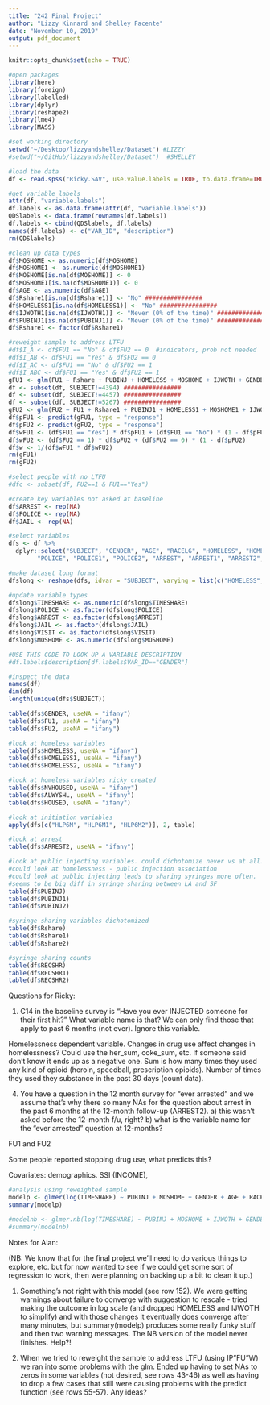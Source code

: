 ```yaml
---
title: "242 Final Project"
author: "Lizzy Kinnard and Shelley Facente"
date: "November 10, 2019"
output: pdf_document
---
```


```r
knitr::opts_chunk$set(echo = TRUE)

#open packages
library(here)
library(foreign)
library(labelled)
library(dplyr)
library(reshape2)
library(lme4)
library(MASS)
```

```r
#set working directory
setwd("~/Desktop/lizzyandshelley/Dataset") #LIZZY
#setwd("~/GitHub/lizzyandshelley/Dataset")  #SHELLEY

#load the data
df <- read.spss("Ricky.SAV", use.value.labels = TRUE, to.data.frame=TRUE)

#get variable labels
attr(df, "variable.labels")
df.labels <- as.data.frame(attr(df, "variable.labels"))
QDSlabels <- data.frame(rownames(df.labels))
df.labels <- cbind(QDSlabels, df.labels)
names(df.labels) <- c("VAR_ID", "description")
rm(QDSlabels)

#clean up data types
df$MOSHOME <- as.numeric(df$MOSHOME)
df$MOSHOME1 <- as.numeric(df$MOSHOME1)
df$MOSHOME[is.na(df$MOSHOME)] <- 0
df$MOSHOME1[is.na(df$MOSHOME1)] <- 0
df$AGE <- as.numeric(df$AGE)
df$Rshare1[is.na(df$Rshare1)] <- "No" ################
df$HOMELESS1[is.na(df$HOMELESS1)] <- "No" ################
df$IJWOTH1[is.na(df$IJWOTH1)] <- "Never (0% of the time)" ################
df$PUBINJ1[is.na(df$PUBINJ1)] <- "Never (0% of the time)" ################
df$Rshare1 <- factor(df$Rshare1)

#reweight sample to address LTFU
#df$I_A <- df$FU1 == "No" & df$FU2 == 0  #indicators, prob not needed
#df$I_AB <- df$FU1 == "Yes" & df$FU2 == 0
#df$I_AC <- df$FU1 == "No" & df$FU2 == 1
#df$I_ABC <- df$FU1 == "Yes" & df$FU2 == 1
gFU1 <- glm(FU1 ~ Rshare + PUBINJ + HOMELESS + MOSHOME + IJWOTH + GENDER + AGE + RACELG, family = "binomial", data = df, na.action = na.omit) 
df <- subset(df, SUBJECT!=4394) ################
df <- subset(df, SUBJECT!=4457) ################
df <- subset(df, SUBJECT!=5267) ################
gFU2 <- glm(FU2 ~ FU1 + Rshare1 + PUBINJ1 + HOMELESS1 + MOSHOME1 + IJWOTH1 + GENDER + AGE + RACELG, family = "binomial", data = df, na.action = na.omit) 
df$pFU1 <- predict(gFU1, type = "response")
df$pFU2 <- predict(gFU2, type = "response")
df$wFU1 <- (df$FU1 == "Yes") * df$pFU1 + (df$FU1 == "No") * (1 - df$pFU1)
df$wFU2 <- (df$FU2 == 1) * df$pFU2 + (df$FU2 == 0) * (1 - df$pFU2)
df$w <- 1/(df$wFU1 * df$wFU2)
rm(gFU1)
rm(gFU2)

#select people with no LTFU
#dfc <- subset(df, FU2==1 & FU1=="Yes")

#create key variables not asked at baseline
df$ARREST <- rep(NA)
df$POLICE <- rep(NA)
df$JAIL <- rep(NA)

#select variables
dfs <- df %>%
  dplyr::select("SUBJECT", "GENDER", "AGE", "RACELG", "HOMELESS", "HOMELESS1", "HOMELESS2", "MOSHOME", "MOSHOME1", "MOSHOM2", "RECSHR", "RECSHR1", "RECSHR2", "PUBINJ", "PUBINJ1", "PUBINJ2", "IJWOTH", "IJWOTH1", "IJWOTH2", 
        "POLICE", "POLICE1", "POLICE2", "ARREST", "ARREST1", "ARREST2", "JAIL", "JAIL1", "JAIL2", "w")

#make dataset long format
dfslong <- reshape(dfs, idvar = "SUBJECT", varying = list(c("HOMELESS", "HOMELESS1", "HOMELESS2"), c("MOSHOME", "MOSHOME1", "MOSHOM2"), c("RECSHR", "RECSHR1", "RECSHR2"), c("PUBINJ", "PUBINJ1", "PUBINJ2"), c("IJWOTH", "IJWOTH1", "IJWOTH2"), c("POLICE", "POLICE1", "POLICE2"), c("ARREST", "ARREST1", "ARREST2"), c("JAIL", "JAIL1", "JAIL2")), timevar = "VISIT", v.names = c("HOMELESS", "MOSHOME", "TIMESHARE", "PUBINJ", "IJWOTH", "POLICE", "ARREST", "JAIL"), ids = "SUBJECT", times = c("baseline", "FU1", "FU2"), direction = "long")

#update variable types
dfslong$TIMESHARE <- as.numeric(dfslong$TIMESHARE)
dfslong$POLICE <- as.factor(dfslong$POLICE)
dfslong$ARREST <- as.factor(dfslong$ARREST)
dfslong$JAIL <- as.factor(dfslong$JAIL)
dfslong$VISIT <- as.factor(dfslong$VISIT)
dfslong$MOSHOME <- as.numeric(dfslong$MOSHOME)
```

```r
#USE THIS CODE TO LOOK UP A VARIABLE DESCRIPTION
#df.labels$description[df.labels$VAR_ID=="GENDER"]

#inspect the data
names(df)
dim(df)
length(unique(dfs$SUBJECT))

table(dfs$GENDER, useNA = "ifany")
table(dfs$FU1, useNA = "ifany")
table(dfs$FU2, useNA = "ifany")

#look at homeless variables
table(dfs$HOMELESS, useNA = "ifany")
table(dfs$HOMELESS1, useNA = "ifany")
table(dfs$HOMELESS2, useNA = "ifany")

#look at homeless variables ricky created
table(dfs$NVHOUSED, useNA = "ifany")
table(dfs$ALWYSHL, useNA = "ifany")
table(dfs$HOUSED, useNA = "ifany")

#look at initiation variables
apply(dfs[c("HLP6M", "HLP6M1", "HLP6M2")], 2, table)

#look at arrest
table(dfs$ARREST2, useNA = "ifany")

#look at public injecting variables. could dichotomize never vs at all.
#could look at homelessness - public injection association
#could look at public injecting leads to sharing syringes more often.
#seems to be big diff in syringe sharing between LA and SF
table(df$PUBINJ)
table(df$PUBINJ1)
table(df$PUBINJ2)

#syringe sharing variables dichotomized 
table(df$Rshare)
table(df$Rshare1)
table(df$Rshare2)

#syringe sharing counts
table(df$RECSHR)
table(df$RECSHR1)
table(df$RECSHR2)
```

Questions for Ricky:

1. C14 in the baseline survey is "Have you ever INJECTED someone for their first hit?" What variable name is that? We can only find those that apply to past 6 months (not ever). Ignore this variable.

Homelessness dependent variable. Changes in drug use affect changes in homelessness? Could use the her_sum, coke_sum, etc. If someone said don't know it ends up as a negative one. Sum is how many times they used any kind of opioid (heroin, speedball, prescription opioids). Number of times they used they substance in the past 30 days (count data). 


4. You have a question in the 12 month survey for "ever arrested" and we assume that's why there so many NAs for the question about arrest in the past 6 months at the 12-month follow-up (ARREST2). a) this wasn't asked before the 12-month f/u, right? b) what is the variable name for the "ever arrested" question at 12-months? 

FU1 and FU2

Some people reported stopping drug use, what predicts this? 

Covariates: demographics. SSI (INCOME),  

```r
#analysis using reweighted sample
modelp <- glmer(log(TIMESHARE) ~ PUBINJ + MOSHOME + GENDER + AGE + RACELG + (1|SUBJECT), family = "poisson", weights = w, data = dfslong, na.action = na.omit)
summary(modelp)

#modelnb <- glmer.nb(log(TIMESHARE) ~ PUBINJ + MOSHOME + IJWOTH + GENDER + AGE + RACELG + (1|SUBJECT), weights = w,  data = dfslong, na.action = na.omit)
#summary(modelnb)
```

Notes for Alan:

(NB: We know that for the final project we'll need to do various things to explore, etc. but for now wanted to see if we could get some sort of regression to work, then were planning on backing up a bit to clean it up.)

1) Something's not right with this model (see row 152). We were getting warnings about failure to converge with suggestion to rescale - tried making the outcome in log scale (and dropped HOMELESS and IJWOTH to simplify) and with those changes it eventually does converge after many minutes, but summary(modelp) produces some really funky stuff and then two warning messages. The NB version of the model never finishes. Help?!

2) When we tried to reweight the sample to address LTFU (using IP"FU"W) we ran into some problems with the glm. Ended up having to set NAs to zeros in some variables (not desired, see rows 43-46) as well as having to drop a few cases that still were causing problems with the predict function (see rows 55-57). Any ideas?


